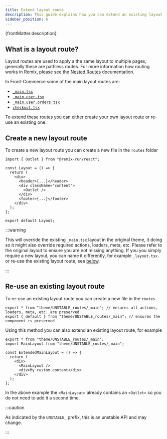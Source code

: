 ```yaml
---
title: Extend layout route
description: This guide explains how you can extend an existing layout routes.
sidebar_position: 6
---
```


<p>{frontMatter.description}</p>

## What is a layout route?

Layout routes are used to apply a the same layout to multiple pages, generally
these are pathless routes. For more information how routing works in Remix,
please see the
[Nested Routes](https://remix.run/docs/en/main/file-conventions/routes#nested-routes)
documentation.

In Front-Commerce some of the main layout routes are:

- [`_main.tsx`](https://gitlab.blackswift.cloud/front-commerce/front-commerce/-/blob/main/packages/theme-chocolatine/routes/_main.tsx)
- [`_main.user.tsx`](https://gitlab.blackswift.cloud/front-commerce/front-commerce/-/blob/main/packages/theme-chocolatine/routes/_main.user.tsx)
- [`_main.user.orders.tsx`](https://gitlab.blackswift.cloud/front-commerce/front-commerce/-/blob/main/packages/theme-chocolatine/routes/_main.user.orders.tsx)
- [`checkout.tsx`](https://gitlab.blackswift.cloud/front-commerce/front-commerce/-/blob/main/packages/theme-chocolatine/routes/checkout.tsx)

To extend these routes you can either create your own layout route or re-use an
existing one.

## Create a new layout route

To create a new layout route you can create a new file in the `routes` folder

```tsx title="routes/_main.tsx"
import { Outlet } from "@remix-run/react";

const Layout = () => {
  return (
    <div>
      <header>{...}</header>
      <div className="content">
        <Outlet />
      </div>
      <footer>{...}</footer>
    </div>
  );
};

export default Layout;
```

:::warning

This will override the existing `_main.tsx` layout in the original theme, it
doing so it might also override required actions, loaders, meta, etc. Please
refer to the original layout to ensure you are not missing anything. If you you
simply require a new layout, you can name it differently, for example
`_layout.tsx`. or re-use the existing layout route, see
[below](#re-use-an-existing-layout-route).

:::

## Re-use an existing layout route

To re-use an existing layout route you can create a new file in the `routes`

```tsx title="routes/_main.tsx"
export * from "theme/UNSTABLE_routes/_main"; // ensures all actions, loaders, meta, etc. are preserved
export { default } from "theme/UNSTABLE_routes/_main"; // ensures the component is preserved
```

Using this method you can also extend an existing layout route, for example

```tsx title="routes/_main.tsx"
export * from "theme/UNSTABLE_routes/_main";
import MainLayout from "theme/UNSTABLE_routes/_main";

const ExtendedMainLayout = () => {
  return (
    <div>
      <MainLayout />
      <div>My custom content</div>
    </div>
  );
};
```

In the above example the `<MainLayout>` already contains an `<Outlet>` so you do
not need to add it a second time.

:::caution

As indicated by the `UNSTABLE_` prefix, this is an unstable API and may change.

:::
